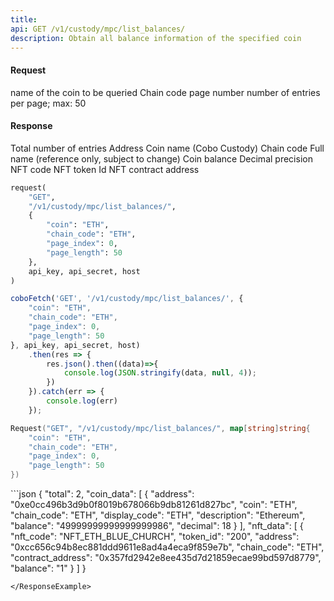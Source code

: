 ```yaml
---
title: 
api: GET /v1/custody/mpc/list_balances/ 
description: Obtain all balance information of the specified coin 
---
```

#### Request 

<ParamField body="coin" type="String" >name of the coin to be queried</ParamField> 
<ParamField body="chain_code" type="String" >Chain code</ParamField> 
<ParamField body="page_index" type="Int" required>page number</ParamField> 
<ParamField body="page_length" type="Int" required>number of entries per page; max: 50</ParamField> 

#### Response 

<ResponseField name="total" type="Int" >Total number of entries</ResponseField> 
<ResponseField name="address" type="String" >Address</ResponseField> 
<ResponseField name="coin" type="String" >Coin name (Cobo Custody)</ResponseField> 
<ResponseField name="chain_code" type="String" >Chain code</ResponseField> 
<ResponseField name="description" type="String" >Full name (reference only, subject to change)</ResponseField> 
<ResponseField name="balance" type="String" >Coin balance</ResponseField> 
<ResponseField name="decimal" type="Int" >Decimal precision</ResponseField> 
<ResponseField name="nft_code" type="String" >NFT code</ResponseField> 
<ResponseField name="token_id" type="String" >NFT token Id</ResponseField> 
<ResponseField name="contract_address" type="String" >NFT contract address</ResponseField> 
<RequestExample>
```python Python
request(
    "GET",
    "/v1/custody/mpc/list_balances/",
    {
        "coin": "ETH",
        "chain_code": "ETH",
        "page_index": 0,
        "page_length": 50
    },
    api_key, api_secret, host
)
```
```javascript Javascript
coboFetch('GET', '/v1/custody/mpc/list_balances/', {
    "coin": "ETH",
    "chain_code": "ETH",
    "page_index": 0,
    "page_length": 50
}, api_key, api_secret, host)
    .then(res => {
        res.json().then((data)=>{
            console.log(JSON.stringify(data, null, 4));
        })
    }).catch(err => {
        console.log(err)
    });
```
```go Go
Request("GET", "/v1/custody/mpc/list_balances/", map[string]string{
    "coin": "ETH",
    "chain_code": "ETH",
    "page_index": 0,
    "page_length": 50
})
```
</RequestExample>

<ResponseExample>
```json
{
  "total": 2,
  "coin_data": [
    {
      "address": "0xe0cc496b3d9b0f8019b678066b9db81261d827bc",
      "coin": "ETH",
      "chain_code": "ETH",
      "display_code": "ETH",
      "description": "Ethereum",
      "balance": "49999999999999999986",
      "decimal": 18
    }
  ],
  "nft_data": [
    {
      "nft_code": "NFT_ETH_BLUE_CHURCH",
      "token_id": "200",
      "address": "0xcc656c94b8ec881ddd9611e8ad4a4eca9f859e7b",
      "chain_code": "ETH",
      "contract_address": "0x357fd2942e8ee435d7d21859ecae99bd597d8779",
      "balance": "1"
    }
  ]
}

```
</ResponseExample>
